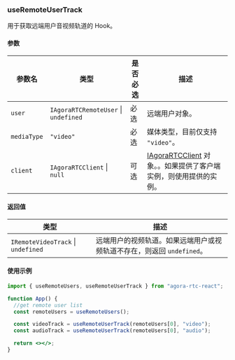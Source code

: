 ### useRemoteUserTrack

用于获取远端用户音视频轨道的 Hook。

#### 参数

| 参数名      | 类型                                             | 是否必选 | 描述                                                                                                                                                                                    |
| ----------- | ------------------------------------------------ | -------- | --------------------------------------------------------------------------------------------------------------------------------------------------------------------------------------- |
| `user`      | `IAgoraRTCRemoteUser` &VerticalLine; `undefined` | 必选     | 远端用户对象。                                                                                                                                                                          |
| `mediaType` | `"video"`                                        | 必选     | 媒体类型，目前仅支持 `"video"`。                                                                                                                                                        |
| `client`    | `IAgoraRTCClient` &VerticalLine; `null`          | 可选     | [IAgoraRTCClient](https://docportal.shengwang.cn/cn/live-streaming-premium-4.x/API%20Reference/web_ng/interfaces/iagorartcclient.html) 对象。。如果提供了客户端实例，则使用提供的实例。 |

#### 返回值

| 类型                                           | 描述                                                                   |
| ---------------------------------------------- | ---------------------------------------------------------------------- |
| `IRemoteVideoTrack` &VerticalLine; `undefined` | 远端用户的视频轨道。如果远端用户或视频轨道不存在，则返回 `undefined`。 |

#### 使用示例

```jsx
import { useRemoteUsers, useRemoteUserTrack } from "agora-rtc-react";

function App() {
  //get remote user list
  const remoteUsers = useRemoteUsers();

  const videoTrack = useRemoteUserTrack(remoteUsers[0], "video");
  const audioTrack = useRemoteUserTrack(remoteUsers[0], "audio");

  return <></>;
}
```
